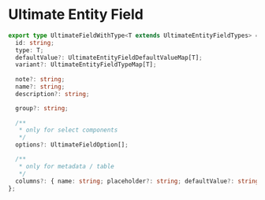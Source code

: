 # Ultimate Entity Field

```ts filename="src/types/ultimate-entity-field.ts" copy showLineNumbers
export type UltimateFieldWithType<T extends UltimateEntityFieldTypes> = {
  id: string;
  type: T;
  defaultValue?: UltimateEntityFieldDefaultValueMap[T];
  variant?: UltimateEntityFieldTypeMap[T];
  
  note?: string;
  name?: string;
  description?: string;

  group?: string;
  
  /**
   * only for select components
   */
  options?: UltimateFieldOption[];

  /**
   * only for metadata / table
   */
  columns?: { name: string; placeholder?: string; defaultValue?: string }[];
};
```